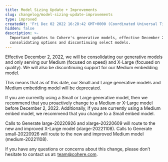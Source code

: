 ```yaml
---
title: Model Sizing Update + Improvements
slug: changelog/model-sizing-update-improvements
type: improved
createdAt: 'Fri Dec 02 2022 16:28:42 GMT+0000 (Coordinated Universal Time)'
hidden: false
description: >-
  Important updates to Cohere's generative models, effective December 2, 2022:
  consolidating options and discontinuing select models.
---
```

Effective December 2, 2022, we will be consolidating our generative models and only serving our Medium (focused on speed) and X-Large (focused on quality). We will also be discontinuing support for our Medium embedding model.

This means that as of this date, our Small and Large generative models and Medium embedding model will be deprecated. 

If you are currently using a Small or Large generative model, then we recommend that you proactively change to a Medium or X-Large model before December 2, 2022. Additionally, if you are currently using a Medium embed model, we recommend that you change to a Small embed model. 

Calls to Generate large-20220926 and xlarge-20220609 will route to the new and improved X-Large model (xlarge-20221108). Calls to Generate small-20220926 will route to the new and improved Medium model (medium-20221108). 

If you have any questions or concerns about this change, please don’t hesitate to contact us at: team@cohere.com.
